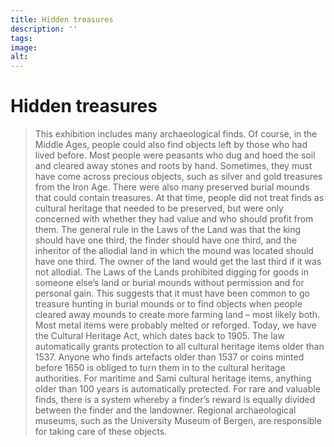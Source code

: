 ```yaml
---
title: Hidden treasures
description: ''
tags:
image: 
alt: 
---
```



# Hidden treasures 

<Blockquote
    quote='“If someone finds assets buried in the ground, the king shall receive one-third.”'
    footer='Land Redemption section, chapter 15' />

<Spacer height={40}/>
<Container stil="initial side">
    This exhibition includes many archaeological finds. 
    Of course, in the Middle Ages, people could also find objects left by those who had lived before. 
    Most people were peasants who dug and hoed the soil and cleared away stones and roots by hand. 
    Sometimes, they must have come across precious objects, such as silver and gold treasures from the Iron Age. 
    There were also many preserved burial mounds that could contain treasures. 
    At that time, people did not treat finds as cultural heritage that needed to be preserved, but were only concerned with whether they had value and who should profit from them. 
    The general rule in the Laws of the Land was that the king should have one third, the finder should have one third, and the inheritor of the allodial land in which the mound was located should have one third. 
    The owner of the land would get the last third if it was not allodial. 
    The Laws of the Lands prohibited digging for goods in someone else’s land or burial mounds without permission and for personal gain. 
    This suggests that it must have been common to go treasure hunting in burial mounds or to find objects when people cleared away mounds to create more farming land – most likely both. 
    Most metal items were probably melted or reforged. 
    Today, we have the Cultural Heritage Act, which dates back to 1905. 
    The law automatically grants protection to all cultural heritage items older than 1537. 
    Anyone who finds artefacts older than 1537 or coins minted before 1650 is obliged to turn them in to the cultural heritage authorities. 
    For maritime and Sami cultural heritage items, anything older than 100 years is automatically protected. 
    For rare and valuable finds, there is a system whereby a finder’s reward is equally divided between the finder and the landowner. 
    Regional archaeological museums, such as the University Museum of Bergen, are responsible for taking care of these objects.
</Container>